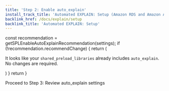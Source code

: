 ```yaml
---
title: 'Step 2: Enable auto_explain'
install_track_title: 'Automated EXPLAIN: Setup (Amazon RDS and Amazon Aurora)'
backlink_href: /docs/explain/setup
backlink_title: 'Automated EXPLAIN: Setup'
---
```



   const recommendation = getSPLEnableAutoExplainRecommendation(settings);
   if (!recommendation.recommendChange) {
      return (
         <p>
            It looks like your <code>shared_preload_libraries</code> already includes <code>auto_explain</code>.
            No changes are required.
         </p>
      )
   }
   return <ActuallyEnableAutoExplain splRecommendation={recommendation} />
}

<MaybeRecommendEnable settings={props.settings} />

<Link className="btn btn-success" to="03_review_settings">
   Proceed to Step 3: Review auto_explain settings
</Link>
